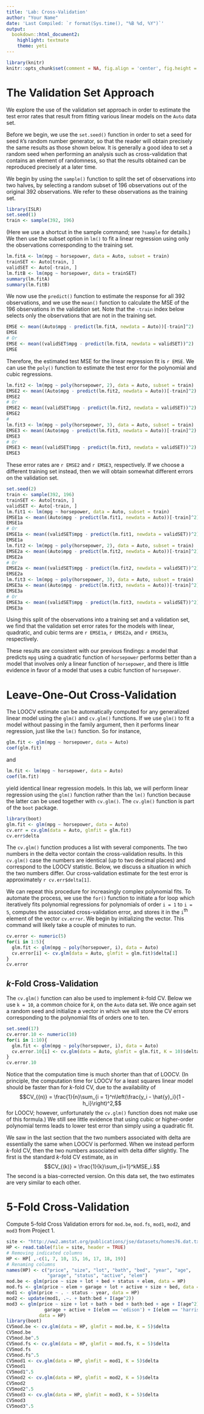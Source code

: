 ```yaml
---
title: 'Lab: Cross-Validation'
author: "Your Name"
date: 'Last Compiled: `r format(Sys.time(), "%B %d, %Y")`'
output: 
  bookdown::html_document2: 
    highlight: textmate
    theme: yeti
---
```


```r
library(knitr)
knitr::opts_chunk$set(comment = NA, fig.align = 'center', fig.height = 5, fig.width = 5, prompt = FALSE, highlight = TRUE, tidy = FALSE, warning = FALSE, message = FALSE)
```

# The Validation Set Approach

We explore the use of the validation set approach in order to estimate the test error rates that result from fitting various linear models on the `Auto` data set.

Before we begin, we use the `set.seed()` function in order to set a seed for seed `R`'s random number generator, so that the reader will obtain precisely the same results as those shown below. It is generally a good idea to set a random seed when performing an analysis such as cross-validation that contains an element of randomness, so that the results obtained can be reproduced precisely at a later time.

We begin by using the `sample()` function to split the set of observations
into two halves, by selecting a random subset of 196 observations out of the original 392 observations. We refer to these observations as the training set.

```r
library(ISLR)
set.seed(1)
train <- sample(392, 196)
```

(Here we use a shortcut in the sample command; see `?sample` for details.) We then use the subset option in `lm()` to fit a linear regression using only the observations corresponding to the training set.

```r
lm.fitA <- lm(mpg ~ horsepower, data = Auto, subset = train)
trainSET <- Auto[train, ]
validSET <- Auto[-train, ]
lm.fitB <- lm(mpg ~ horsepower, data = trainSET)
summary(lm.fitA)
summary(lm.fitB)
```

We now use the `predict()` function to estimate the response for all 392 observations, and we use the `mean()` function to calculate the MSE of the 196 observations in the validation set. Note that the `-train` index below selects only the observations that are not in the training set.

```r
EMSE <- mean((Auto$mpg - predict(lm.fitA, newdata = Auto))[-train]^2)
EMSE
# Or
EMSE <- mean((validSET$mpg - predict(lm.fitA, newdata = validSET))^2)
EMSE
```

Therefore, the estimated test MSE for the linear regression fit is `r EMSE`. We can use the `poly()` function to estimate the test error for the polynomial and cubic regressions.

```r
lm.fit2 <- lm(mpg ~ poly(horsepower, 2), data = Auto, subset = train)
EMSE2 <- mean((Auto$mpg - predict(lm.fit2, newdata = Auto))[-train]^2)
EMSE2
# Or
EMSE2 <- mean((validSET$mpg - predict(lm.fit2, newdata = validSET))^2)
EMSE2
#
lm.fit3 <- lm(mpg ~ poly(horsepower, 3), data = Auto, subset = train)
EMSE3 <- mean((Auto$mpg - predict(lm.fit3, newdata = Auto))[-train]^2)
EMSE3
# Or
EMSE3 <- mean((validSET$mpg - predict(lm.fit3, newdata = validSET))^2)
EMSE3
```

These error rates are `r EMSE2` and `r EMSE3`, respectively. If we choose a different training set instead, then we will obtain somewhat different errors on the validation set.

```r
set.seed(2)
train <- sample(392, 196)
trainSET <- Auto[train, ]
validSET <- Auto[-train, ]
lm.fit1 <- lm(mpg ~ horsepower, data = Auto, subset = train)
EMSE1a <- mean((Auto$mpg - predict(lm.fit1, newdata = Auto))[-train]^2)
EMSE1a
# Or
EMSE1a <- mean((validSET$mpg - predict(lm.fit1, newdata = validSET))^2)
EMSE1a
lm.fit2 <- lm(mpg ~ poly(horsepower, 2), data = Auto, subset = train)
EMSE2a <- mean((Auto$mpg - predict(lm.fit2, newdata = Auto))[-train]^2)
EMSE2a
# Or
EMSE2a <- mean((validSET$mpg - predict(lm.fit2, newdata = validSET))^2)
EMSE2a
lm.fit3 <- lm(mpg ~ poly(horsepower, 3), data = Auto, subset = train)
EMSE3a <- mean((Auto$mpg - predict(lm.fit3, newdata = Auto))[-train]^2)
EMSE3a
# Or
EMSE3a <- mean((validSET$mpg - predict(lm.fit3, newdata = validSET))^2)
EMSE3a
```

Using this split of the observations into a training set and a validation set, we find that the validation set error rates for the models with linear, quadratic, and cubic terms are `r EMSE1a`, `r EMSE2a`, and `r EMSE3a`, respectively.

These results are consistent with our previous findings: a model that predicts `mpg` using a quadratic function of `horsepower` performs better than a model that involves only a linear function of `horsepower`, and there is little evidence in favor of a model that uses a cubic function of `horsepower`.

# Leave-One-Out Cross-Validation

The LOOCV estimate can be automatically computed for any generalized linear model using the `glm()` and `cv.glm()` functions. If we use `glm()` to fit a model without passing in the family argument, then it performs linear regression, just like the `lm()` function. So for instance,

```r
glm.fit <- glm(mpg ~ horsepower, data = Auto)
coef(glm.fit)
```

and

```r
lm.fit <- lm(mpg ~ horsepower, data = Auto)
coef(lm.fit)
```

yield identical linear regression models. In this lab, we will perform linear regression using the `glm()` function rather than the `lm()` function because the latter can be used together with `cv.glm()`. The `cv.glm()` function is part of the `boot` package.

```r
library(boot)
glm.fit <- glm(mpg ~ horsepower, data = Auto)
cv.err = cv.glm(data = Auto, glmfit = glm.fit)
cv.err$delta
```

The `cv.glm()` function produces a list with several components. The two numbers in the delta vector contain the cross-validation results. In this `cv.glm()` case the numbers are identical (up to two decimal places) and correspond to the LOOCV statistic. Below, we discuss a situation in which the two numbers differ. Our cross-validation estimate for the test error is approximately `r cv.err$delta[1]`.

We can repeat this procedure for increasingly complex polynomial fits. To automate the process, we use the `for()` function to initiate a for loop which iteratively fits polynomial regressions for polynomials of order `i = 1` to `i = 5`, computes the associated cross-validation error, and stores it in the `i`$^{\text{th}}$ element of the vector `cv.error`. We begin by initializing the vector. This command will likely take a couple of minutes to run.

```r
cv.error <- numeric(5)
for(i in 1:5){
  glm.fit <- glm(mpg ~ poly(horsepower, i), data = Auto)
  cv.error[i] <- cv.glm(data = Auto, glmfit = glm.fit)$delta[1]
}
cv.error
```

## *k*-Fold Cross-Validation

The `cv.glm()` function can also be used to implement $k$-fold CV. Below we use `k = 10`, a common choice for $k$, on the `Auto` data set. We once again set a random seed and initialize a vector in which we will store the CV errors corresponding to the polynomial fits of orders one to ten.

```r
set.seed(17)
cv.error.10 <- numeric(10)
for(i in 1:10){
  glm.fit <- glm(mpg ~ poly(horsepower, i), data = Auto)
  cv.error.10[i] <- cv.glm(data = Auto, glmfit = glm.fit, K = 10)$delta[1]
}
cv.error.10
```

Notice that the computation time is much shorter than that of LOOCV. (In principle, the computation time for LOOCV for a least squares linear model should be faster than for $k$-fold CV, due to the availability of $$CV_{(n)} = \frac{1}{n}\sum_{i = 1}^n\left(\frac{y_i - \hat{y}_i}{1 - h_i}\right)^2,$$ for LOOCV; however, unfortunately the `cv.glm()` function does not make use of this formula.) We still see little evidence that using cubic or higher-order polynomial terms leads to lower test error than simply using a quadratic fit.

We saw in the last section that the two numbers associated with delta are essentially the same when LOOCV is performed. When we instead perform $k$-fold CV, then the two numbers associated with delta differ slightly. The first is the standard $k$-fold CV estimate, as in $$CV_{(k)} = \frac{1}{k}\sum_{i=1}^kMSE_i.$$ The second is a bias-corrected version. On this data set, the two estimates are very similar to each other.

# 5-Fold Cross-Validation

Compute 5-fold Cross Validation errors for `mod.be`, `mod.fs`, `mod1`, `mod2`, and `mod3` from Project 1.

```r
site <- "http://ww2.amstat.org/publications/jse/datasets/homes76.dat.txt"
HP <- read.table(file = site, header = TRUE)
# Removing indicated columns
HP <- HP[ ,-c(1, 7, 10, 15, 16, 17, 18, 19)]
# Renaming columns
names(HP) <- c("price", "size", "lot", "bath", "bed", "year", "age", 
               "garage", "status", "active", "elem")
mod.be <- glm(price ~ size + lot + bed + status + elem, data = HP)
mod.fs <- glm(price ~ elem + garage + lot + active + size + bed, data = HP)
mod1 <- glm(price ~ . - status - year, data = HP)
mod2 <- update(mod1, .~. + bath:bed + I(age^2))
mod3 <- glm(price ~ size + lot + bath + bed + bath:bed + age + I(age^2) + 
              garage + active + I(elem == 'edison') + I(elem == 'harris'), 
            data = HP)
library(boot)
CV5mod.be <- cv.glm(data = HP, glmfit = mod.be, K = 5)$delta
CV5mod.be
CV5mod.be^.5
CV5mod.fs <- cv.glm(data = HP, glmfit = mod.fs, K = 5)$delta
CV5mod.fs
CV5mod.fs^.5
CV5mod1 <- cv.glm(data = HP, glmfit = mod1, K = 5)$delta
CV5mod1
CV5mod1^.5
CV5mod2 <- cv.glm(data = HP, glmfit = mod2, K = 5)$delta
CV5mod2
CV5mod2^.5
CV5mod3 <- cv.glm(data = HP, glmfit = mod3, K = 5)$delta
CV5mod3
CV5mod3^.5
```

